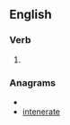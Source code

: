 ==English==

===Verb===
{{infl|en|verb}}

# {{obsolete spelling of|[[entertain]]}}

===Anagrams===
* {{alphagram|aeeeinnrtt}}
* [[intenerate#English|intenerate]]